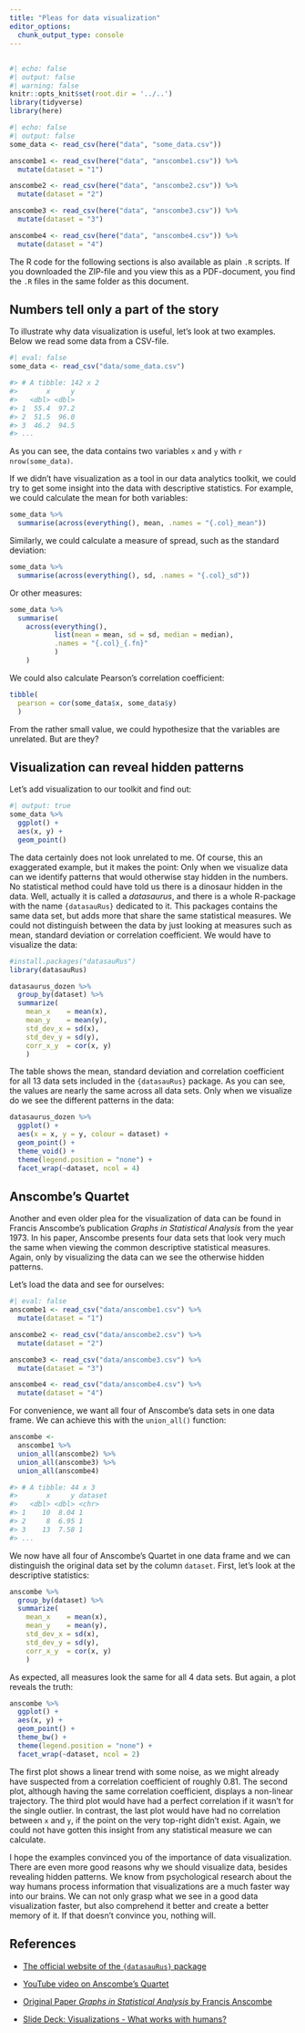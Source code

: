 ```yaml
---
title: "Pleas for data visualization"
editor_options: 
  chunk_output_type: console
---
```


##  {visibility="hidden"}

```r
#| echo: false
#| output: false
#| warning: false
knitr::opts_knit$set(root.dir = '../..')
library(tidyverse)
library(here)
```

```r
#| echo: false
#| output: false
some_data <- read_csv(here("data", "some_data.csv"))

anscombe1 <- read_csv(here("data", "anscombe1.csv")) %>% 
  mutate(dataset = "1")

anscombe2 <- read_csv(here("data", "anscombe2.csv")) %>% 
  mutate(dataset = "2")

anscombe3 <- read_csv(here("data", "anscombe3.csv")) %>% 
  mutate(dataset = "3")

anscombe4 <- read_csv(here("data", "anscombe4.csv")) %>%  
  mutate(dataset = "4")
```

The R code for the following sections is also available as plain `.R` scripts. If you downloaded the ZIP-file and you view this as a PDF-document, you find the `.R` files in the same folder as this document.

## Numbers tell only a part of the story

To illustrate why data visualization is useful, let's look at two examples. Below we read some data from a CSV-file.

```r
#| eval: false
some_data <- read_csv("data/some_data.csv")

#> # A tibble: 142 x 2
#>       x     y
#>   <dbl> <dbl>
#> 1  55.4  97.2
#> 2  51.5  96.0
#> 3  46.2  94.5
#> ...
```

As you can see, the data contains two variables `x` and `y` with `r nrow(some_data)`.

If we didn't have visualization as a tool in our data analytics toolkit, we could try to get some insight into the data with descriptive statistics. For example, we could calculate the mean for both variables:

```r
some_data %>% 
  summarise(across(everything(), mean, .names = "{.col}_mean"))
```

Similarly, we could calculate a measure of spread, such as the standard deviation:

```r
some_data %>% 
  summarise(across(everything(), sd, .names = "{.col}_sd"))
```

Or other measures:

```r
some_data %>% 
  summarise(
    across(everything(),
           list(mean = mean, sd = sd, median = median), 
           .names = "{.col}_{.fn}"
           )
    )
```

We could also calculate Pearson's correlation coefficient:

```r
tibble(
  pearson = cor(some_data$x, some_data$y)
  )
```

From the rather small value, we could hypothesize that the variables are unrelated. But are they?

## Visualization can reveal hidden patterns

Let's add visualization to our toolkit and find out:

```r
#| output: true
some_data %>% 
  ggplot() + 
  aes(x, y) + 
  geom_point()
```

The data certainly does not look unrelated to me. Of course, this an exaggerated example, but it makes the point: Only when we visualize data can we identify patterns that would otherwise stay hidden in the numbers. No statistical method could have told us there is a dinosaur hidden in the data. Well, actually it is called a *datasaurus*, and there is a whole R-package with the name `{datasauRus}` dedicated to it. This packages contains the same data set, but adds more that share the same statistical measures. We could not distinguish between the data by just looking at measures such as mean, standard deviation or correlation coefficient. We would have to visualize the data:

```r
#install.packages("datasauRus")
library(datasauRus)

datasaurus_dozen %>% 
  group_by(dataset) %>% 
  summarize(
    mean_x    = mean(x),
    mean_y    = mean(y),
    std_dev_x = sd(x),
    std_dev_y = sd(y),
    corr_x_y  = cor(x, y)
    )

```

The table shows the mean, standard deviation and correlation coefficient for all 13 data sets included in the `{datasauRus}` package. As you can see, the values are nearly the same across all data sets. Only when we visualize do we see the different patterns in the data:

```r
datasaurus_dozen %>% 
  ggplot() + 
  aes(x = x, y = y, colour = dataset) +
  geom_point() +
  theme_void() +
  theme(legend.position = "none") +
  facet_wrap(~dataset, ncol = 4)
```

## Anscombe's Quartet

Another and even older plea for the visualization of data can be found in Francis Anscombe's publication *Graphs in Statistical Analysis* from the year 1973. In his paper, Anscombe presents four data sets that look very much the same when viewing the common descriptive statistical measures. Again, only by visualizing the data can we see the otherwise hidden patterns.

Let's load the data and see for ourselves:

```r
#| eval: false
anscombe1 <- read_csv("data/anscombe1.csv") %>% 
  mutate(dataset = "1")

anscombe2 <- read_csv("data/anscombe2.csv") %>% 
  mutate(dataset = "2")

anscombe3 <- read_csv("data/anscombe3.csv") %>% 
  mutate(dataset = "3")

anscombe4 <- read_csv("data/anscombe4.csv") %>%  
  mutate(dataset = "4")
```

For convenience, we want all four of Anscombe's data sets in one data frame. We can achieve this with the `union_all()` function:

```r
anscombe <- 
  anscombe1 %>% 
  union_all(anscombe2) %>% 
  union_all(anscombe3) %>% 
  union_all(anscombe4)

#> # A tibble: 44 x 3
#>       x     y dataset
#>   <dbl> <dbl> <chr>  
#> 1    10  8.04 1      
#> 2     8  6.95 1      
#> 3    13  7.58 1  
#> ...
```

We now have all four of Anscombe's Quartet in one data frame and we can distinguish the original data set by the column `dataset`. First, let's look at the descriptive statistics:

```r
anscombe %>% 
  group_by(dataset) %>% 
  summarize(
    mean_x    = mean(x),
    mean_y    = mean(y),
    std_dev_x = sd(x),
    std_dev_y = sd(y),
    corr_x_y  = cor(x, y)
    )
```

As expected, all measures look the same for all 4 data sets. But again, a plot reveals the truth:

```r
anscombe %>% 
  ggplot() + 
  aes(x, y) +
  geom_point() +
  theme_bw() +
  theme(legend.position = "none") +
  facet_wrap(~dataset, ncol = 2)
```

The first plot shows a linear trend with some noise, as we might already have suspected from a correlation coefficient of roughly 0.81. The second plot, although having the same correlation coefficient, displays a non-linear trajectory. The third plot would have had a perfect correlation if it wasn't for the single outlier. In contrast, the last plot would have had no correlation between `x` and `y`, if the point on the very top-right didn't exist. Again, we could not have gotten this insight from any statistical measure we can calculate.

I hope the examples convinced you of the importance of data visualization. There are even more good reasons why we should visualize data, besides revealing hidden patterns. We know from psychological research about the way humans process information that visualizations are a much faster way into our brains. We can not only grasp what we see in a good data visualization faster, but also comprehend it better and create a better memory of it. If that doesn't convince you, nothing will.

## References

-   [The official website of the `{datasauRus}` package](https://cran.r-project.org/web/packages/datasauRus/vignettes/Datasaurus.html)

-   [YouTube video on Anscombe's Quartet](https://www.youtube.com/watch?v=Kd--Q-aTwpM)

-   [Original Paper *Graphs in Statistical Analysis* by Francis Anscombe](https://www.sjsu.edu/faculty/gerstman/StatPrimer/anscombe1973.pdf)

-   [Slide Deck: Visualizations - What works with humans?](https://docs.google.com/presentation/d/1_88evfU3IL2LWkaEa01ae4fL9xyDSfsYm_y-uiKnxHs/view)